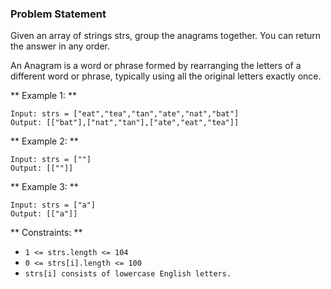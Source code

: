 

### Problem Statement
Given an array of strings strs, group the anagrams together. You can return the answer in any order.

An Anagram is a word or phrase formed by rearranging the letters of a different word or phrase, typically using all the original letters exactly once.

** Example 1: **

```
Input: strs = ["eat","tea","tan","ate","nat","bat"]
Output: [["bat"],["nat","tan"],["ate","eat","tea"]]
```

** Example 2: **

```
Input: strs = [""]
Output: [[""]]
```

** Example 3: **

```
Input: strs = ["a"]
Output: [["a"]]
``` 

** Constraints: **

* `1 <= strs.length <= 104`
* `0 <= strs[i].length <= 100`
* `strs[i] consists of lowercase English letters.`